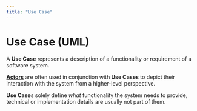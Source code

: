 ```yaml
---
title: "Use Case"
---
```



# Use Case (UML)

A **Use Case** represents a description of a functionality or requirement of a software system.

[**Actors**](uml.actor) are often used in conjunction with **Use Cases** to depict their interaction with the
system from a higher-level perspective.

**Use Case**s solely define _what_ functionality the system needs to provide, technical or implementation details are
usually not part of them.



<UseCaseUml className="umlImg" />

<BackButton />
